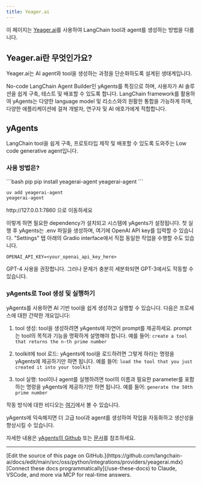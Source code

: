 ```yaml
---
title: Yeager.ai
---
```


이 페이지는 [Yeager.ai](https://yeager.ai)를 사용하여 LangChain tool과 agent를 생성하는 방법을 다룹니다.

## Yeager.ai란 무엇인가요?
Yeager.ai는 AI agent와 tool을 생성하는 과정을 단순화하도록 설계된 생태계입니다.

No-code LangChain Agent Builder인 yAgents를 특징으로 하며, 사용자가 AI 솔루션을 쉽게 구축, 테스트 및 배포할 수 있도록 합니다. LangChain framework를 활용하여 yAgents는 다양한 language model 및 리소스와의 원활한 통합을 가능하게 하며, 다양한 애플리케이션에 걸쳐 개발자, 연구자 및 AI 애호가에게 적합합니다.

## yAgents
LangChain tool을 쉽게 구축, 프로토타입 제작 및 배포할 수 있도록 도와주는 Low code generative agent입니다.

### 사용 방법은?
<CodeGroup>
```bash pip
pip install yeagerai-agent
yeagerai-agent
```

```bash uv
uv add yeagerai-agent
yeagerai-agent
```
</CodeGroup>
http://127.0.0.1:7860 으로 이동하세요

이렇게 하면 필요한 dependency가 설치되고 시스템에 yAgents가 설정됩니다. 첫 실행 후 yAgents는 .env 파일을 생성하며, 여기에 OpenAI API key를 입력할 수 있습니다. "Settings" 탭 아래의 Gradio interface에서 직접 동일한 작업을 수행할 수도 있습니다.

`OPENAI_API_KEY=<your_openai_api_key_here>`

GPT-4 사용을 권장합니다. 그러나 문제가 충분히 세분화되면 GPT-3에서도 작동할 수 있습니다.

### yAgents로 Tool 생성 및 실행하기
yAgents를 사용하면 AI 기반 tool을 쉽게 생성하고 실행할 수 있습니다. 다음은 프로세스에 대한 간략한 개요입니다:
1. tool 생성: tool을 생성하려면 yAgents에 자연어 prompt를 제공하세요. prompt는 tool의 목적과 기능을 명확하게 설명해야 합니다. 예를 들어:
`create a tool that returns the n-th prime number`

2. toolkit에 tool 로드: yAgents에 tool을 로드하려면 그렇게 하라는 명령을 yAgents에 제공하기만 하면 됩니다. 예를 들어:
`load the tool that you just created it into your toolkit`

3. tool 실행: tool이나 agent를 실행하려면 tool의 이름과 필요한 parameter를 포함하는 명령을 yAgents에 제공하기만 하면 됩니다. 예를 들어:
`generate the 50th prime number`

작동 방식에 대한 비디오는 [여기](https://www.youtube.com/watch?v=KA5hCM3RaWE)에서 볼 수 있습니다.

yAgents에 익숙해지면 더 고급 tool과 agent를 생성하여 작업을 자동화하고 생산성을 향상시킬 수 있습니다.

자세한 내용은 [yAgents의 Github](https://github.com/yeagerai/yeagerai-agent) 또는 [문서](https://yeagerai.gitbook.io/docs/general/welcome-to-yeager.ai)를 참조하세요.

---

<Callout icon="pen-to-square" iconType="regular">
    [Edit the source of this page on GitHub.](https://github.com/langchain-ai/docs/edit/main/src/oss/python/integrations/providers/yeagerai.mdx)
</Callout>
<Tip icon="terminal" iconType="regular">
    [Connect these docs programmatically](/use-these-docs) to Claude, VSCode, and more via MCP for    real-time answers.
</Tip>
